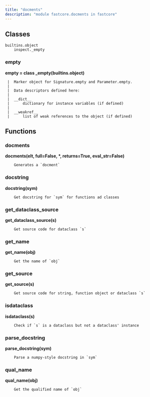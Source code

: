 ```yaml
---
title: "docments"
description: "module fastcore.docments in fastcore"
---
```


## Classes

    builtins.object
        inspect._empty
    
    
### empty
    
<strong>empty = class _empty(builtins.object)</strong>
    
     |  Marker object for Signature.empty and Parameter.empty.
     |  
     |  Data descriptors defined here:
     |  
     |  __dict__
     |      dictionary for instance variables (if defined)
     |  
     |  __weakref__
     |      list of weak references to the object (if defined)

## Functions

    
### docments
    
<strong>docments(elt, full=False, *, returns=True, eval_str=False)</strong>
    
        Generates a `docment`
    
### docstring
    
<strong>docstring(sym)</strong>
    
        Get docstring for `sym` for functions ad classes
    
### get_dataclass_source
    
<strong>get_dataclass_source(s)</strong>
    
        Get source code for dataclass `s`
    
### get_name
    
<strong>get_name(obj)</strong>
    
        Get the name of `obj`
    
### get_source
    
<strong>get_source(s)</strong>
    
        Get source code for string, function object or dataclass `s`
    
### isdataclass
    
<strong>isdataclass(s)</strong>
    
        Check if `s` is a dataclass but not a dataclass' instance
    
### parse_docstring
    
<strong>parse_docstring(sym)</strong>
    
        Parse a numpy-style docstring in `sym`
    
### qual_name
    
<strong>qual_name(obj)</strong>
    
        Get the qualified name of `obj`

